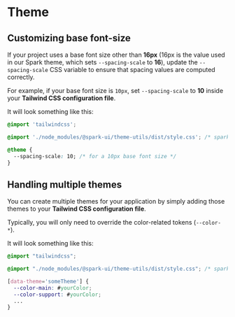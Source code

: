 
<Meta title="Using Spark/Theme" />

# Theme

## Customizing base font-size

If your project uses a base font size other than **16px** (16px is the value used in our Spark theme, which sets ⁠`--spacing-scale` to **16**), update the `⁠--spacing-scale` CSS variable to ensure that spacing values are computed correctly.

For example, if your base font size is `10px`, set ⁠`--spacing-scale` to **10** inside your **Tailwind CSS configuration file**.

It will look something like this:

```css
@import 'tailwindcss';

@import './node_modules/@spark-ui/theme-utils/dist/style.css'; /* spark default theme */

@theme {
  --spacing-scale: 10; /* for a 10px base font size */
}
```

## Handling multiple themes

You can create multiple themes for your application by simply adding those themes to your **Tailwind CSS configuration file**.

Typically, you will only need to override the color-related tokens (`--color-*`).

It will look something like this:

```css
@import "tailwindcss";

@import "./node_modules/@spark-ui/theme-utils/dist/style.css"; /* spark default theme */

[data-theme='someTheme'] {
  --color-main: #yourColor;
  --color-support: #yourColor;
  ...
}

```
